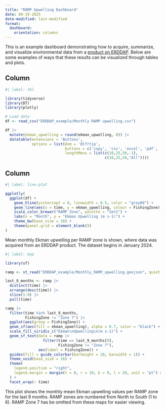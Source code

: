 ```yaml
---
title: "RAMP Upwelling Dashboard"
date: 09-19-2025
date-modified: last-modified
format:
  dashboard:
    orientation: columns
---
```


This is an example dashboard demonstrating how to acquire, summarize, and visualize environmental data from a [product on ERDDAP](https://coastwatch.pfeg.noaa.gov/erddap/griddap/erdQCwindproducts3day). Below are some examples of ways that these results can be visualized through tables and plots.


## Column {width=40%}

```r
#| label: tbl

library(tidyverse)
library(DT)
library(plotly)

# Load data
df <- read_csv("ERDDAP_example/Monthly RAMP upwelling.csv")

df |> 
  mutate(ekman_upwelling = round(ekman_upwelling, 8)) |> 
  datatable(extensions = 'Buttons',
            options = list(dom = 'Blfrtip',
                           buttons = c('copy', 'csv', 'excel', 'pdf', 'print'),
                           lengthMenu = list(c(10,25,50,-1),
                                             c(10,25,50,"All"))))
```


## Column {width=60%}

::: {.card title="Upwelling over Full Time Series"}
```r
#| label: line-plot

ggplotly(
  ggplot(df) +
    geom_hline(yintercept = 0, linewidth = 0.5, color = "grey80") +
    geom_line(aes(x = time, y = ekman_upwelling, colour = FishingZone), linewidth = 1) +
    scale_color_brewer("RAMP Zone", palette = "Set2") +
    labs(x = "Month", y = "Ekman Upwelling (m s-1)") +
    theme_bw(base_size = 16) +
    theme(panel.grid = element_blank())
)
```

Mean monthly Ekman upwelling per RAMP zone is shown, where data was acquired from an ERDDAP product. The dataset begins in January 2024.
:::



::: {.card title="Upwelling over Time and Space"}
```r
#| label: map

library(sf)

ramp <- st_read("ERDDAP_example/Monthly_RAMP_upwelling.geojson", quiet = TRUE)

last_9_months <- ramp |> 
  distinct(time) |> 
  arrange(desc(time)) |> 
  slice(1:9) |> 
  pull(time)

ramp |> 
  filter(time %in% last_9_months,
         FishingZone != "Zone 7") |> 
  ggplot(aes(group = FishingZone)) +
  geom_sf(aes(fill = ekman_upwelling), alpha = 0.7, color = "black") +
  scale_fill_viridis_c("Ekman\nUpwelling\n(m s-1)") +
  geom_sf_text(data = ramp |> 
                 filter(time == last_9_months[9],
                        FishingZone != "Zone 7"),
               aes(label = FishingZone)) +
  guides(fill = guide_colorbar(barheight = 20, barwidth = 1)) +
  theme_void(base_size = 16) +
  theme(
    legend.position = "right",
    legend.margin = margin(t = 0, r = 10, b = 0, l = 20, unit = "pt") # Adjust as needed
  ) +
  facet_wrap(~ time)

```

This plot shows the monthly mean Ekman upwelling values per RAMP zone for the last 9 months. RAMP zones are numbered from North to South (1 to 6). RAMP Zone 7 has be omitted from these maps for easier viewing.
:::